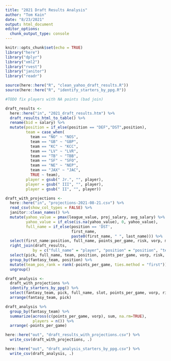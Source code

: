 ```yaml
---
title: "2021 Draft Results Analysis"
author: "Tom Kain"
date: "8/23/2021"
output: html_document
editor_options: 
  chunk_output_type: console
---
```


```r
knitr::opts_chunk$set(echo = TRUE)
library("here")
library("dplyr")
library("xml2")
library("rvest")
library("janitor")
library("readr")

source(here::here("R", "clean_yahoo_draft_results.R"))
source(here::here("R", "identify_starters_by_ppg.R"))
```

```r
#TODO fix players with NA points (bad join)

draft_results <-
  here::here("in", "2021_draft_results.htm") %>% 
  draft_results_html_to_table() %>%
  rename(bid = salary) %>% 
  mutate(position = if_else(position == "DEF","DST",position),
         team = case_when(
           team == "NO" ~ "NOS",
           team == "GB" ~ "GBP",
           team == "KC" ~ "KCC",
           team == "LV" ~ "LVR",
           team == "TB" ~ "TBB",
           team == "SF" ~ "SFO",
           team == "NE" ~ "NEP",
           team == "JAX" ~ "JAC",
           TRUE ~ team),
         player = gsub(" Jr.", "", player),
         player = gsub(" III", "", player),
         player = gsub(" II", "", player))

draft_with_projections <-
  here::here("in", "projections-2021-08-21.csv") %>% 
  read_csv(show_col_types = FALSE) %>% 
  janitor::clean_names() %>% 
  mutate(yahoo_value = pmax(league_value, proj_salary, avg_salary) %>% round,
         yahoo_value = if_else(is.na(yahoo_value), 0, yahoo_value),
         full_name = if_else(position == 'DST',
                             first_name,
                             paste0(first_name, " ", last_name))) %>% 
  select(first_name:position, full_name, points_per_game, risk, vorp, max_bid, yahoo_value) %>% 
  right_join(draft_results,
            by = c("full_name" = "player", "position" = "position", "team" = "team")) %>% 
  select(pick, full_name, team, position, points_per_game, vorp, risk, yahoo_value, max_bid, bid, fantasy_team) %>% 
  group_by(fantasy_team, position) %>% 
  mutate(team_pos_rank = rank(-points_per_game, ties.method = "first")) %>% 
  ungroup()


```

```r

draft_analysis <- 
  draft_with_projections %>% 
  identify_starters_by_ppg() %>% 
  select(fantasy_team, pick, full_name, slot, points_per_game, vorp, risk, bid, max_bid, yahoo_value) %>% 
  arrange(fantasy_team, pick)

draft_analysis %>% 
  group_by(fantasy_team) %>% 
  summarize(across(c(points_per_game, vorp), sum, na.rm=TRUE),
            players = n()) %>% 
  arrange(-points_per_game)

```

```r

here::here("out", "draft_results_with_projections.csv") %>% 
  write_csv(draft_with_projections, .)

here::here("out", "draft_analysis_starters_by_ppg.csv") %>% 
  write_csv(draft_analysis, .)

```